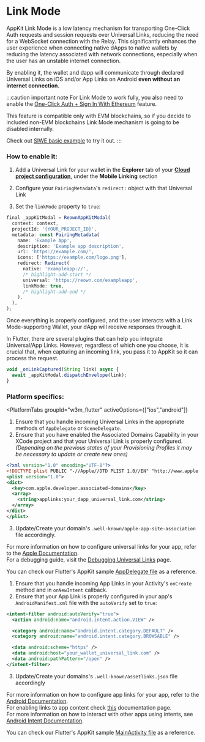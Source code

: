 
# Link Mode

AppKit Link Mode is a low latency mechanism for transporting One-Click Auth requests and session requests over Universal Links, reducing the need for a WebSocket connection with the Relay. This significantly enhances the user experience when connecting native dApps to native wallets by reducing the latency associated with network connections, especially when the user has an unstable internet connection.

By enabling it, the wallet and dapp will communicate through declared Universal Links on iOS and/or App Links on Android **even without an internet connection.**

:::caution important note
For Link Mode to work fully, you also need to enable the [One-Click Auth + Sign In With Ethereum](./siwe.mdx) feature.

This feature is compatible only with EVM blockchains, so if you decide to included non-EVM blockchains Link Mode mechanism is going to be disabled internally.

Check out [SIWE basic example](./siwe.mdx#basica-usage-example) to try it out.
:::

### How to enable it:

1. Add a Universal Link for your wallet in the **Explorer** tab of your [**Cloud project configuration**](https://cloud.reown.com/sign-in), under the **Mobile Linking** section

2. Configure your `PairingMetadata`'s `redirect:` object with that Universal Link

3. Set the `linkMode` property to `true`:

```javascript
final _appKitModal = ReownAppKitModal(
  context: context,
  projectId: '{YOUR_PROJECT_ID}',
  metadata: const PairingMetadata(
    name: 'Example App',
    description: 'Example app description',
    url: 'https://example.com/',
    icons: ['https://example.com/logo.png'],
    redirect: Redirect(
      native: 'exampleapp://',
      /* highlight-add-start */
      universal: 'https://reown.com/exampleapp',
      linkMode: true,
      /* highlight-add-end */
    ),
  ),
);

```

Once everything is properly configured, and the user interacts with a Link Mode-supporting Wallet, your dApp will receive responses through it.

In Flutter, there are several plugins that can help you integrate Universal/App Links. However, regardless of which one you choose, it is crucial that, when capturing an incoming link, you pass it to AppKit so it can process the request.

```javascript
void _onLinkCaptured(String link) async {
  await _appKitModal.dispatchEnvelope(link);
}
```

### Platform specifics:

<PlatformTabs
	groupId="w3m_flutter"
	activeOptions={["ios","android"]}
>
<PlatformTabItem value="ios">

1. Ensure that you handle incoming Universal Links in the appropriate methods of `AppDelegate` or `SceneDelegate`.
2. Ensure that you have enabled the Associated Domains Capability in your XCode project and that your Universal Link is properly configured. _(Depending on the previous states of your Provisioning Profiles it may be necessary to update or create new ones)_
```xml
<?xml version="1.0" encoding="UTF-8"?>
<!DOCTYPE plist PUBLIC "-//Apple//DTD PLIST 1.0//EN" "http://www.apple.com/DTDs/PropertyList-1.0.dtd">
<plist version="1.0">
<dict>
  <key>com.apple.developer.associated-domains</key>
  <array>
    <string>applinks:your_dapp_universal_link.com</string>
  </array>
</dict>
</plist>
```
3. Update/Create your domain's `.well-known/apple-app-site-association` file accordingly.

For more information on how to configure universal links for your app, refer to the [Apple Documentation](https://developer.apple.com/documentation/xcode/allowing-apps-and-websites-to-link-to-your-content?language=swift).<br />
For a debugging guide, visit the [Debugging Universal Links](https://developer.apple.com/documentation/technotes/tn3155-debugging-universal-links) page.<br />

You can check our Flutter's AppKit sample [AppDelegate file](https://github.com/reown-com/reown_flutter/blob/master/packages/reown_appkit/example/base/ios/Runner/AppDelegate.swift) as a reference.

</PlatformTabItem>
<PlatformTabItem value="android">

1. Ensure that you handle incoming App Links in your Activity's `onCreate` method and in `onNewIntent` callback.
2. Ensure that your App Link is properly configured in your app's `AndroidManifest.xml` file with the `autoVerify` set to `true`:
```xml
<intent-filter android:autoVerify="true">
  <action android:name="android.intent.action.VIEW" />

  <category android:name="android.intent.category.DEFAULT" />
  <category android:name="android.intent.category.BROWSABLE" />

  <data android:scheme="https" />
  <data android:host="your_wallet_universal_link.com" />
  <data android:pathPattern="/open" />
</intent-filter>
```
3. Update/Create your domains's `.well-known/assetlinks.json` file accordingly

For more information on how to configure app links for your app, refer to the [Android Documentation](https://developer.android.com/training/app-links/verify-android-applinks).<br />
For enabling links to app content check [this](https://developer.android.com/training/app-links/deep-linking) documentation page.<br />
For more information on how to interact with other apps using intents, see [Android Intent Documentation](https://developer.android.com/training/basics/intents).

You can check our Flutter's AppKit sample [MainActivity file](https://github.com/reown-com/reown_flutter/blob/master/packages/reown_appkit/example/base/android/app/src/main/kotlin/com/example/dapp/MainActivity.kt) as a reference.

</PlatformTabItem>
</PlatformTabs>
